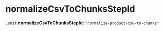
# normalizeCsvToChunksStepId

 `Const` **normalizeCsvToChunksStepId**: `"normalize-product-csv-to-chunks"`
